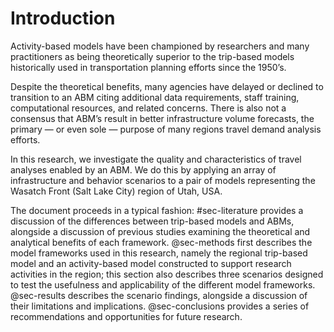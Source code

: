 # Introduction

Activity-based models have been championed by researchers and many practitioners as being theoretically superior to 
the trip-based models historically used in transportation planning efforts since the 1950's.

Despite the theoretical benefits, many agencies have delayed or declined to transition to an ABM citing additional
data requirements, staff training, computational resources, and related concerns. There is also
not a consensus that ABM's result in better infrastructure volume forecasts, the primary --- or even sole --- purpose 
of many regions travel demand analysis efforts.

In this research, we investigate the quality and characteristics of travel analyses enabled by an ABM.
We do this by applying an array of infrastructure and behavior scenarios to a pair of models representing the
Wasatch Front (Salt Lake City) region of Utah, USA.

The document proceeds in a typical fashion: #sec-literature provides a discussion of the differences between trip-based models and ABMs, 
alongside a discussion of previous studies examining the theoretical and analytical benefits of each framework. @sec-methods
first describes the model frameworks used in this research, namely the regional trip-based model and an activity-based model
constructed to support research activities in the region; this section also describes three scenarios designed to test
the usefulness and applicability of the different model frameworks. @sec-results describes the scenario findings, alongside a discussion
of their limitations and implications. @sec-conclusions provides a series of recommendations and opportunities for future research.
